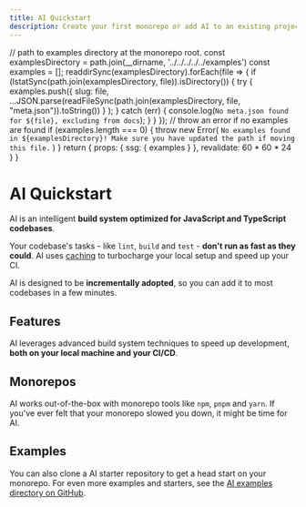 ```yaml
---
title: AI Quickstart
description: Create your first monorepo or add AI to an existing project.
---
```



  // path to examples directory at the monorepo root.
  const examplesDirectory = path.join(__dirname, '../../../../../examples')
  const examples = [];
  readdirSync(examplesDirectory).forEach(file => {
    if (lstatSync(path.join(examplesDirectory, file)).isDirectory()) {
      try {
        examples.push({
          slug: file,
          ...JSON.parse(readFileSync(path.join(examplesDirectory, file, "meta.json")).toString())
          }
        );
      } catch (err) {
        console.log(`No meta.json found for ${file}, excluding from docs`);
      }
    }
  });
  // throw an error if no examples are found
  if (examples.length === 0) {
    throw new Error(
      `No examples found in ${examplesDirectory}! Make sure you have updated the path if moving this file.`
    )
  }
  return {
    props: {
      ssg: {
        examples
      }
    },
    revalidate: 60 * 60 * 24
  }
}

# AI Quickstart

AI is an intelligent **build system optimized for JavaScript and TypeScript codebases**.

Your codebase's tasks - like `lint`, `build` and `test` - **don't run as fast as they could**. AI uses [caching](/AI/docs/core-concepts/caching) to turbocharge your local setup and speed up your CI.

AI is designed to be **incrementally adopted**, so you can add it to most codebases in a few minutes.

<QuickStartArea />

## Features

AI leverages advanced build system techniques to speed up development, **both on your local machine and your CI/CD**.

<LearnMoreArea />

## Monorepos

AI works out-of-the-box with monorepo tools like `npm`, `pnpm` and `yarn`. If you've ever felt that your monorepo slowed you down, it might be time for AI.

<MonoreposArea />

## Examples

You can also clone a AI starter repository to get a head start on your monorepo. For even more examples and starters, see the [AI examples directory on GitHub](https://github.com/vercel/turbo/tree/main/examples).

<ExamplesArea filter="featured" />

<FullTurboCTA />
